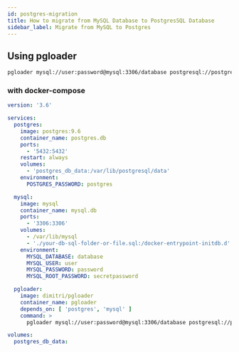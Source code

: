 ```yaml
---
id: postgres-migration
title: How to migrate from MySQL Database to PostgresSQL Database
sidebar_label: Migrate from MySQL to Postgres
---
```


## Using pgloader

```bash
pgloader mysql://user:password@mysql:3306/database postgresql://postgres:root@postgres:5432/postgres
```

### with docker-compose

```yaml
version: '3.6'

services:
  postgres:
    image: postgres:9.6
    container_name: postgres.db
    ports:
      - '5432:5432'
    restart: always
    volumes:
      - 'postgres_db_data:/var/lib/postgresql/data'
    environment:
      POSTGRES_PASSWORD: postgres

  mysql:
    image: mysql
    container_name: mysql.db
    ports:
      - '3306:3306'
    volumes:
      - /var/lib/mysql
      - './your-db-sql-folder-or-file.sql:/docker-entrypoint-initdb.d'
    environment:
      MYSQL_DATABASE: database
      MYSQL_USER: user
      MYSQL_PASSWORD: password
      MYSQL_ROOT_PASSWORD: secretpassword

  pgloader:
    image: dimitri/pgloader
    container_name: pgloader
    depends_on: [ 'postgres', 'mysql' ]
    command: >
      pgloader mysql://user:password@mysql:3306/database postgresql://postgres:root@postgres:5432/postgres 

volumes:
  postgres_db_data:
```